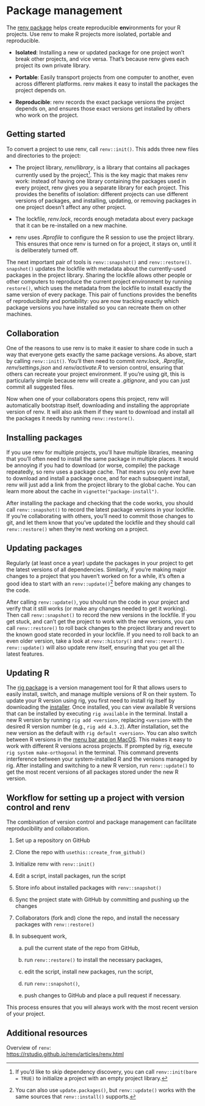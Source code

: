 # Package management {#sec-renv}

The [renv package](https://rstudio.github.io/renv/articles/renv.html) helps create **r**eproducible **env**ironments for your R projects. Use renv to make R projects more isolated, portable and reproducible.

-   **Isolated**: Installing a new or updated package for one project won't break other projects, and vice versa. That's because renv gives each project its own private library.

-   **Portable**: Easily transport projects from one computer to another, even across different platforms. renv makes it easy to install the packages the project depends on.

-   **Reproducible**: renv records the exact package versions the project depends on, and ensures those exact versions get installed by others who work on the project.

## Getting started

To convert a project to use renv, call `renv::init()`. This adds three new files and directories to the project:

-   The project library, *renv/library*, is a library that contains all packages currently used by the project[^renv-1]. This is the key magic that makes renv work: instead of having one library containing the packages used in every project, renv gives you a separate library for each project. This provides the benefits of isolation: different projects can use different versions of packages, and installing, updating, or removing packages in one project doesn't affect any other project.

-   The lockfile, *renv.lock*, records enough metadata about every package that it can be re-installed on a new machine.

-   renv uses *.Rprofile* to configure the R session to use the project library. This ensures that once renv is turned on for a project, it stays on, until it is deliberately turned off.

[^renv-1]: If you'd like to skip dependency discovery, you can call `renv::init(bare = TRUE)` to initialize a project with an empty project library.

The next important pair of tools is `renv::snapshot()` and `renv::restore()`. `snapshot()` updates the lockfile with metadata about the currently-used packages in the project library. Sharing the lockfile allows other people or other computers to reproduce the current project environment by running `restore()`, which uses the metadata from the lockfile to install exactly the same version of every package. This pair of functions provides the benefits of reproducibility and portability: you are now tracking exactly which package versions you have installed so you can recreate them on other machines.

## Collaboration

One of the reasons to use renv is to make it easier to share code in such a way that everyone gets exactly the same package versions. As above, start by calling `renv::init()`. You'll then need to commit *renv.lock*, *.Rprofile*, *renv/settings.json* and *renv/activate.R* to version control, ensuring that others can recreate your project environment. If you're using git, this is particularly simple because renv will create a *.gitignore*, and you can just commit all suggested files.

Now when one of your collaborators opens this project, renv will automatically bootstrap itself, downloading and installing the appropriate version of renv. It will also ask them if they want to download and install all the packages it needs by running `renv::restore()`.

## Installing packages

If you use renv for multiple projects, you'll have multiple libraries, meaning that you'll often need to install the same package in multiple places. It would be annoying if you had to download (or worse, compile) the package repeatedly, so renv uses a package cache. That means you only ever have to download and install a package once, and for each subsequent install, renv will just add a link from the project library to the global cache. You can learn more about the cache in `vignette("package-install")`.

After installing the package and checking that the code works, you should call `renv::snapshot()` to record the latest package versions in your lockfile. If you're collaborating with others, you'll need to commit those changes to git, and let them know that you've updated the lockfile and they should call `renv::restore()` when they're next working on a project.

## Updating packages

Regularly (at least once a year) update the packages in your project to get the latest versions of all dependencies. Similarly, if you're making major changes to a project that you haven't worked on for a while, it's often a good idea to start with an `renv::update()`[^renv-2] before making any changes to the code.

[^renv-2]: You can also use `update.packages()`, but `renv::update()` works with the same sources that `renv::install()` supports.

After calling `renv::update()`, you should run the code in your project and verify that it still works (or make any changes needed to get it working). Then call `renv::snapshot()` to record the new versions in the lockfile. If you get stuck, and can't get the project to work with the new versions, you can call `renv::restore()` to roll back changes to the project library and revert to the known good state recorded in your lockfile. If you need to roll back to an even older version, take a look at `renv::history()` and `renv::revert()`. `renv::update()` will also update renv itself, ensuring that you get all the latest features.

## Updating R

The [rig package](https://github.com/r-lib/rig) is a version management tool for R that allows users to easily install, switch, and manage multiple versions of R on their system. To update your R version using rig, you first need to install rig itself by downloading the [installer](https://github.com/r-lib/rig/releases). Once installed, you can view available R versions that can be installed by executing `rig available` in the terminal. Install a new R version by running `rig add <version>`, replacing `<version>` with the desired R version number (e.g., `rig add 4.3.2`). After installation, set the new version as the default with `rig default <version>`. You can also switch between R versions in the [menu bar app on MacOS](https://github.com/r-lib/rig?tab=readme-ov-file#-macos-menu-bar-app-). This makes it easy to work with different R versions across projects. If prompted by rig, execute `rig system make-orthogonal` in the terminal. This command prevents interference between your system-installed R and the versions managed by rig. After installing and switching to a new R version, run `renv::update()` to get the most recent versions of all packages stored under the new R version.

## Workflow for setting up a project with version control and renv

The combination of version control and package management can facilitate reproducibility and collaboration.

1.  Set up a repository on GitHub

2.  Clone the repo with `usethis::create_from_github()`

3.  Initialize renv with `renv::init()`

4.  Edit a script, install packages, run the script

5.  Store info about installed packages with `renv::snapshot()`

6.  Sync the project state with GitHub by committing and pushing up the changes

7.  Collaborators (fork and) clone the repo, and install the necessary packages with `renv::restore()`

8.  In subsequent work, 
    
    a. pull the current state of the repo from GitHub, 
    
    b. run `renv::restore()` to install the necessary packages,
    
    c. edit the script, install new packages, run the script,
    
    d. run `renv::snapshot()`, 
    
    e. push changes to GitHub and place a pull request if necessary.

This process ensures that you will always work with the most recent version of your project.


## Additional resources

Overview of `renv`:\
<https://rstudio.github.io/renv/articles/renv.html>
